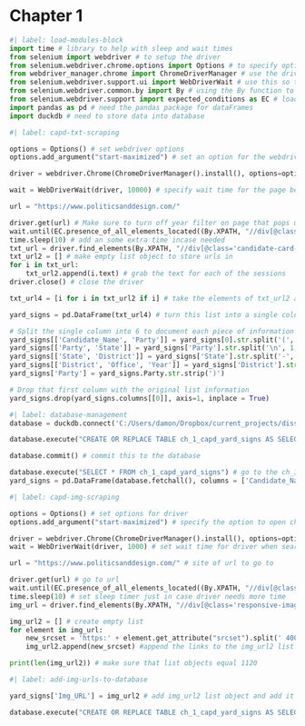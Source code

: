 # Chapter 1

```python
#| label: load-modules-block
import time # library to help with sleep and wait times
from selenium import webdriver # to setup the driver
from selenium.webdriver.chrome.options import Options # to specify options for my chrome webdriver
from webdriver_manager.chrome import ChromeDriverManager # use the driver manager so that I don't have to download it and keep track of versions myself
from selenium.webdriver.support.ui import WebDriverWait # use this so that I can wait on my driver to load the page completely before searching
from selenium.webdriver.common.by import By # using the By function to help with the xpath searching
from selenium.webdriver.support import expected_conditions as EC # load the expected_conditions function to make sure all elements matching the xpath happen before the driver stops waiting on the loading
import pandas as pd # need the pandas package for dataFrames
import duckdb # need to store data into database
```

```python
#| label: capd-txt-scraping

options = Options() # set webdriver options
options.add_argument("start-maximized") # set an option for the webdriver to automatically open chrome browser that I can interact with the page

driver = webdriver.Chrome(ChromeDriverManager().install(), options=options) # setup chrome webdriver

wait = WebDriverWait(driver, 10000) # specify wait time for the page before stopping it from collecting links in xpath

url = "https://www.politicsanddesign.com/"

driver.get(url) # Make sure to turn off year filter on page that pops up and scroll all the way down
wait.until(EC.presence_of_all_elements_located((By.XPATH, "//div[@class='candidate-card-text']/ul"))) # tell driver to search along this path, but to not stop the search until it everything has been collected
time.sleep(10) # add an some extra time incase needed 
txt_url = driver.find_elements(By.XPATH, "//div[@class='candidate-card-text']/ul") # go ahead and collect all the elements
txt_url2 = [] # make empty list object to store urls in
for i in txt_url:
    txt_url2.append(i.text) # grab the text for each of the sessions
driver.close() # close the driver
```

```python
txt_url4 = [i for i in txt_url2 if i] # take the elements of txt_url2 and place them in a list

yard_signs = pd.DataFrame(txt_url4) # turn this list into a single column dataframe

# Split the single column into 6 to document each piece of information about the candidate
yard_signs[['Candidate_Name', 'Party']] = yard_signs[0].str.split('(', 1, expand = True)
yard_signs[['Party', 'State']] = yard_signs['Party'].str.split('\n', 1, expand = True)
yard_signs[['State', 'District']] = yard_signs['State'].str.split('-', 1, expand = True)
yard_signs[['District', 'Office', 'Year']] = yard_signs['District'].str.split(',', 2, expand = True)
yard_signs['Party'] = yard_signs.Party.str.strip(')')

# Drop that first column with the original list information 
yard_signs.drop(yard_signs.columns[[0]], axis=1, inplace = True)

```

```python
#| label: database-management
database = duckdb.connect('C:/Users/damon/Dropbox/current_projects/dissertation/data/dissertation_database_db') # connect to the database

database.execute("CREATE OR REPLACE TABLE ch_1_capd_yard_signs AS SELECT * FROM yard_signs") # create the table

database.commit() # commit this to the database

database.execute("SELECT * FROM ch_1_capd_yard_signs") # go to the ch_1_capd_yard_signs table in the database
yard_signs = pd.DataFrame(database.fetchall(), columns = ['Candidate_Name', 'District', 'Office', 'Year', 'Party', 'State']) # take that duckdb table and turn it into a pandas dataframe

```

```python
#| label: capd-img-scraping

options = Options() # set options for driver
options.add_argument("start-maximized") # specify the option to open chrome browser when sent to driver

driver = webdriver.Chrome(ChromeDriverManager().install(), options=options) # create ChromeDriver
wait = WebDriverWait(driver, 1000) # set wait time for driver when searching XPATH

url = "https://www.politicsanddesign.com/" # site of url to go to

driver.get(url) # go to url
wait.until(EC.presence_of_all_elements_located((By.XPATH, "//div[@class='responsive-image-wrapper']/img"))) # search xpath on url. Need to first remove 2020 filter and scroll all the way to the bottom
time.sleep(10) # set sleep timer just in case driver needs more time
img_url = driver.find_elements(By.XPATH, "//div[@class='responsive-image-wrapper']/img") # search xpath on url

img_url2 = [] # create empty list
for element in img_url:
    new_srcset = 'https:' + element.get_attribute("srcset").split(' 400w', 1)[0] # for elements in the img_url drivers, take the srcset img attribute and paste it into a full link. Also remove everything after the 400w caracter and retain the first part of that split
    img_url2.append(new_srcset) #append the links to the img_url2 list object

print(len(img_url2)) # make sure that list objects equal 1120
```

```python
#| label: add-img-urls-to-database

yard_signs['Img_URL'] = img_url2 # add img_url2 list object and add it to the yard_signs dataFrame

database.execute("CREATE OR REPLACE TABLE ch_1_capd_yard_signs AS SELECT * FROM yard_signs") # add the new version of the table to the database
```